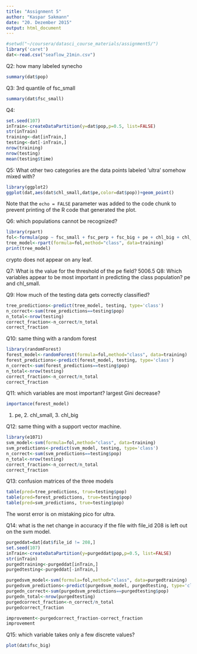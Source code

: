 ```yaml
---
title: "Assignment 5"
author: "Kaspar Sakmann"
date: "20. Dezember 2015"
output: html_document
---
```


```r
#setwd("~/coursera/datasci_course_materials/assignment5/")
library('caret')
dat<-read.csv("seaflow_21min.csv")
```

Q2: how many labeled synecho
```r
summary(dat$pop)
```

Q3: 3rd quantile of fsc_small
```r
summary(dat$fsc_small)
```

Q4:
```r
set.seed(107)
inTrain<-createDataPartition(y=dat$pop,p=0.5, list=FALSE)
str(inTrain)
training<-dat[inTrain,]
testing<-dat[-inTrain,]
nrow(training)
nrow(testing)
mean(testing$time)
```


Q5: What other two categories are the data points labeled 'ultra' somehow mixed with? 
```r
library(ggplot2)
ggplot(dat,aes(dat$chl_small,dat$pe,color=dat$pop))+geom_point()
```
Note that the `echo = FALSE` parameter was added to the code chunk to prevent printing of the R code that generated the plot.

Q6: which populations cannot be recognized?
```r
library(rpart)
fol<-formula(pop ~ fsc_small + fsc_perp + fsc_big + pe + chl_big + chl_small)
tree_model<-rpart(formula=fol,method="class", data=training)
print(tree_model)
```
crypto does not appear on any leaf.

Q7: What is the value for the threshold of the pe field? 5006.5
Q8: Which variables appear to be most important in predicting the class population? pe and chl_small.


Q9: How much of the testing data gets correctly classified?
```r
tree_predictions<-predict(tree_model, testing, type='class')
n_correct<-sum(tree_predictions==testing$pop)
n_total<-nrow(testing)
correct_fraction<-n_correct/n_total
correct_fraction
```

Q10: same thing with a random forest
```r
library(randomForest)
forest_model<-randomForest(formula=fol,method="class", data=training)
forest_predictions<-predict(forest_model, testing, type='class')
n_correct<-sum(forest_predictions==testing$pop)
n_total<-nrow(testing)
correct_fraction<-n_correct/n_total
correct_fraction
```

Q11: which variables are most important? largest Gini decrease?
```r
importance(forest_model)
```
1. pe, 2. chl_small, 3. chl_big

Q12: same thing with a support vector machine. 
```r
library(e1071)
svm_model<-svm(formula=fol,method="class", data=training)
svm_predictions<-predict(svm_model, testing, type='class')
n_correct<-sum(svm_predictions==testing$pop)
n_total<-nrow(testing)
correct_fraction<-n_correct/n_total
correct_fraction
```

Q13: confusion matrices of the three models
```r
table(pred=tree_predictions, true=testing$pop)
table(pred=forest_predictions, true=testing$pop)
table(pred=svm_predictions, true=testing$pop)
```
The worst error is on mistaking pico for ultra.

Q14: what is the net change in accuracy if the file with file_id 208 is left out on the svm model. 
```r
purgeddat=dat[dat$file_id != 208,]
set.seed(107)
inTrain<-createDataPartition(y=purgeddat$pop,p=0.5, list=FALSE)
str(inTrain)
purgedtraining<-purgeddat[inTrain,]
purgedtesting<-purgeddat[-inTrain,]

purgedsvm_model<-svm(formula=fol,method="class", data=purgedtraining)
purgedsvm_predictions<-predict(purgedsvm_model, purgedtesting, type='class')
purgedn_correct<-sum(purgedsvm_predictions==purgedtesting$pop)
purgedn_total<-nrow(purgedtesting)
purgedcorrect_fraction<-n_correct/n_total
purgedcorrect_fraction

improvement<-purgedcorrect_fraction-correct_fraction
improvement
```

Q15: which variable takes only a few discrete values?
```r
plot(dat$fsc_big)
```




